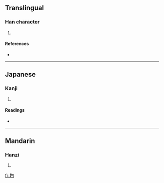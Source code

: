 ==Translingual==

===Han character===
{{Han char|rn=32|rad=土|as=03|sn=6|four=4712<sub>0</sub>|canj=土心戈 (GPI)}}

# {{defn|Han|sort=土03}}

====References====
* {{Han ref|kx=0224.160|dkj=04895|dj=0459.010|hdz=10420.050|uh=5734|ud=22324|bh=C9CA|bd=51658}}

----

==Japanese==

===Kanji===
{{ja-kanji|grade=|rs=土03}}

# {{defn|Japanese|sort=土03}}

====Readings====
* {{ja-readings|on=[[しゃく]] (shaku), [[さく]] (saku)|kun=[[あと]] (ato)}}

----

==Mandarin==

===Hanzi===
{{cmn-hanzi|pin=[[zhuó]] ([[zhuo2]])|wg=cho<sup>2</sup>}}

# {{defn|Mandarin|sort=土03}}

[[fr:圴]]
